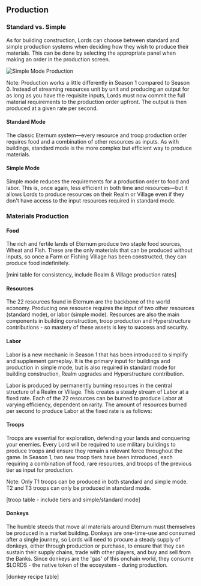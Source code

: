 
## Production

### Standard vs. Simple

As for building construction, Lords can choose between standard and simple production systems when deciding how they
wish to produce their materials. This can be done by selecting the appropriate panel when making an order in the
production screen.

![Simple Mode Production](/gifs/simple-mode.gif)

Note: Production works a little differently in Season 1 compared to Season 0. Instead of streaming resources unit by
unit and producing an output for as long as you have the requisite inputs, Lords must now commit the full material
requirements to the production order upfront. The output is then produced at a given rate per second.

#### Standard Mode

The classic Eternum system—every resource and troop production order requires food and a combination of other resources
as inputs. As with buildings, standard mode is the more complex but efficient way to produce materials.

#### Simple Mode

Simple mode reduces the requirements for a production order to food and labor. This is, once again, less efficient in
both time and resources—but it allows Lords to produce resources on their Realm or Village even if they don't have
access to the input resources required in standard mode.

### Materials Production

#### Food

The rich and fertile lands of Eternum produce two staple food sources, Wheat and Fish. These are the only materials that
can be produced without inputs, so once a Farm or Fishing Village has been constructed, they can produce food
indefinitely.

[mini table for consistency, include Realm & Village production rates]

#### Resources

The 22 resources found in Eternum are the backbone of the world economy. Producing one resource requires the input of
two other resources (standard mode), or labor (simple mode). Resources are also the main components in building
construction, troop production and Hyperstructure contributions - so mastery of these assets is key to success and
security.

<SimpleResourceProduction />

<StandardResourceProduction />

#### Labor

Labor is a new mechanic in Season 1 that has been introduced to simplify and supplement gameplay. It is the primary
input for buildings and production in simple mode, but is also required in standard mode for building construction,
Realm upgrades and Hyperstructure contribution.

Labor is produced by permanently burning resources in the central structure of a Realm or Village. This creates a steady
stream of Labor at a fixed rate. Each of the 22 resources can be burned to produce Labor at varying efficiency,
dependent on rarity. The amount of resources burned per second to produce Labor at the fixed rate is as follows:

<LaborProduction />

#### Troops

Troops are essential for exploration, defending your lands and conquering your enemies. Every Lord will be required to
use military buildings to produce troops and ensure they remain a relevant force throughout the game. In Season 1, two
new troop tiers have been introduced, each requiring a combination of food, rare resources, and troops of the previous
tier as input for production.

Note: Only T1 troops can be produced in both standard and simple mode. T2 and T3 troops can only be produced in standard
mode.

[troop table - include tiers and simple/standard mode]

#### Donkeys

The humble steeds that move all materials around Eternum must themselves be produced in a market building. Donkeys are
one-time-use and consumed after a single journey, so Lords will need to procure a steady supply of donkeys, either
through production or purchase, to ensure that they can sustain their supply chains, trade with other players, and buy
and sell from the Banks. Since donkeys are the 'gas' of this onchain world, they consume $LORDS - the native token of
the ecosystem - during production.

[donkey recipe table]
